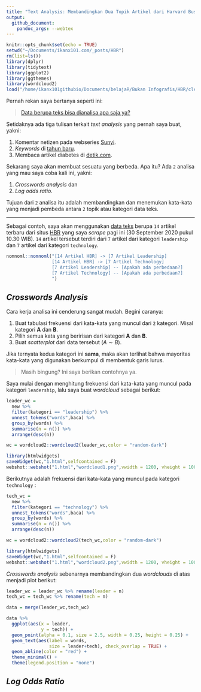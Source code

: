 ```yaml
---
title: "Text Analysis: Membandingkan Dua Topik Artikel dari Harvard Business Review"
output: 
  github_document:
    pandoc_args: --webtex
---
```


```r
knitr::opts_chunk$set(echo = TRUE)
setwd("~/Documents/ikanx101.com/_posts/HBR")
rm(list=ls())
library(dplyr)
library(tidytext)
library(ggplot2)
library(ggthemes)
library(wordcloud2)
load("/home/ikanx101githubio/Documents/belajaR/Bukan Infografis/HBR/clean.rda")
```

Pernah rekan saya bertanya seperti ini:

> [Data berupa teks bisa dianalisa apa saja ya?](https://ikanx101.com/blog/QnA-1/#pertanyaan-9)

Setidaknya ada tiga tulisan terkait _text analysis_ yang pernah saya buat, yakni:

1. Komentar netizen pada webseries [Sunyi](https://ikanx101.com/blog/blog-posting-sunyi/).
1. _Keywords_ di [tahun baru](https://ikanx101.com/blog/tahun-baru/).
1. Membaca artikel diabetes di [detik.com](https://passingthroughresearcher.wordpress.com/2019/08/15/menelusuri-pencarian-keyword-diabetes-mellitus-di-detikhealth/).

Sekarang saya akan membuat sesuatu yang berbeda. Apa itu? Ada `2` analisa yang mau saya coba kali ini, yakni:

1. _Crosswords analysis_ dan
1. _Log odds ratio_.

Tujuan dari `2` analisa itu adalah membandingkan dan menemukan kata-kata yang menjadi pembeda antara `2` topik atau kategori data teks.

---

Sebagai contoh, saya akan menggunakan [data teks](https://github.com/ikanx101/belajaR/blob/master/Bukan%20Infografis/HBR/clean.rda) berupa `14` artikel terbaru dari situs [HBR](https://hbr.org/) yang saya _scrape_ pagi ini (30 September 2020 pukul 10.30 WIB). `14` artikel tersebut terdiri dari `7` artikel dari kategori `leadership` dan `7` artikel dari kategori `technology`.

```r
nomnoml::nomnoml("[14 Artikel HBR] -> [7 Artikel Leadership]
                 [14 Artikel HBR] -> [7 Artikel Technology]
                 [7 Artikel Leadership] -- [Apakah ada perbedaan?]
                 [7 Artikel Technology] -- [Apakah ada perbedaan?]
                 ")
```

## _Crosswords Analysis_

Cara kerja analisa ini cenderung sangat mudah. Begini caranya:

1. Buat tabulasi frekuensi dari kata-kata yang muncul dari `2` kategori. Misal kategori __A__ dan __B__.
1. Pilih semua kata yang beririsan dari kategori __A__ dan __B__.
1. Buat _scatterplot_ dari data tersebut $(A \sim B)$.

Jika ternyata kedua kategori ini __sama__, maka akan terlihat bahwa mayoritas kata-kata yang digunakan berkumpul di membentuk garis lurus.

> Masih bingung? Ini saya berikan contohnya ya.

Saya mulai dengan menghitung frekuensi dari kata-kata yang muncul pada kategori `leadership`, lalu saya buat _wordcloud_ sebagai berikut:

```r
leader_wc = 
  new %>% 
  filter(kategori == "leadership") %>% 
  unnest_tokens("words",baca) %>% 
  group_by(words) %>% 
  summarise(n = n()) %>% 
  arrange(desc(n))

wc = wordcloud2::wordcloud2(leader_wc,color = "random-dark")

library(htmlwidgets)
saveWidget(wc,"1.html",selfcontained = F)
webshot::webshot("1.html","wordcloud1.png",vwidth = 1200, vheight = 1000, delay = 40)
```
Berikutnya adalah frekuensi dari kata-kata yang muncul pada kategori `technology` :

```r
tech_wc = 
  new %>% 
  filter(kategori == "technology") %>% 
  unnest_tokens("words",baca) %>% 
  group_by(words) %>% 
  summarise(n = n()) %>% 
  arrange(desc(n))

wc = wordcloud2::wordcloud2(tech_wc,color = "random-dark")

library(htmlwidgets)
saveWidget(wc,"1.html",selfcontained = F)
webshot::webshot("1.html","wordcloud2.png",vwidth = 1200, vheight = 1000, delay = 40)
```

_Crosswords analysis_ sebenarnya membandingkan dua _wordclouds_ di atas menjadi plot berikut:

```r
leader_wc = leader_wc %>% rename(leader = n)
tech_wc = tech_wc %>% rename(tech = n)

data = merge(leader_wc,tech_wc)

data %>% 
  ggplot(aes(x = leader,
             y = tech)) +
  geom_point(alpha = 0.1, size = 2.5, width = 0.25, height = 0.25) +
  geom_text(aes(label = words,
                size = leader+tech), check_overlap = TRUE) +
  geom_abline(color = "red") +
  theme_minimal() +
  theme(legend.position = "none")

```

## _Log Odds Ratio_
